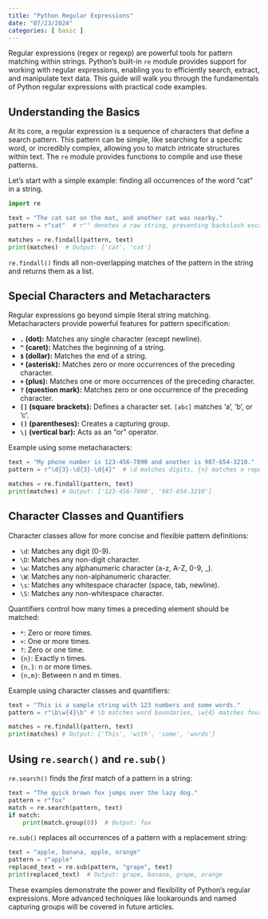 ```yaml
---
title: "Python Regular Expressions"
date: "07/23/2024"
categories: [ basic ]
---
```



Regular expressions (regex or regexp) are powerful tools for pattern matching within strings.  Python's built-in `re` module provides  support for working with regular expressions, enabling you to efficiently search, extract, and manipulate text data. This guide will walk you through the fundamentals of Python regular expressions with practical code examples.


## Understanding the Basics

At its core, a regular expression is a sequence of characters that define a search pattern.  This pattern can be simple, like searching for a specific word, or incredibly complex, allowing you to match intricate structures within text.  The `re` module provides functions to compile and use these patterns.

Let's start with a simple example: finding all occurrences of the word "cat" in a string.

```python
import re

text = "The cat sat on the mat, and another cat was nearby."
pattern = r"cat"  # r"" denotes a raw string, preventing backslash escaping issues

matches = re.findall(pattern, text)
print(matches)  # Output: ['cat', 'cat']
```

`re.findall()` finds all non-overlapping matches of the pattern in the string and returns them as a list.


## Special Characters and Metacharacters

Regular expressions go beyond simple literal string matching.  Metacharacters provide powerful features for pattern specification:

* **`.` (dot):** Matches any single character (except newline).
* **`^` (caret):** Matches the beginning of a string.
* **`$` (dollar):** Matches the end of a string.
* **`*` (asterisk):** Matches zero or more occurrences of the preceding character.
* **`+` (plus):** Matches one or more occurrences of the preceding character.
* **`?` (question mark):** Matches zero or one occurrence of the preceding character.
* **`[]` (square brackets):** Defines a character set.  `[abc]` matches 'a', 'b', or 'c'.
* **`()` (parentheses):** Creates a capturing group.
* **`\|` (vertical bar):** Acts as an "or" operator.


Example using some metacharacters:

```python
text = "My phone number is 123-456-7890 and another is 987-654-3210."
pattern = r"\d{3}-\d{3}-\d{4}"  # \d matches digits, {n} matches n repetitions

matches = re.findall(pattern, text)
print(matches) # Output: ['123-456-7890', '987-654-3210']
```


## Character Classes and Quantifiers

Character classes allow for more concise and flexible pattern definitions:

* `\d`: Matches any digit (0-9).
* `\D`: Matches any non-digit character.
* `\w`: Matches any alphanumeric character (a-z, A-Z, 0-9, _).
* `\W`: Matches any non-alphanumeric character.
* `\s`: Matches any whitespace character (space, tab, newline).
* `\S`: Matches any non-whitespace character.


Quantifiers control how many times a preceding element should be matched:

* `*`: Zero or more times.
* `+`: One or more times.
* `?`: Zero or one time.
* `{n}`: Exactly n times.
* `{n,}`: n or more times.
* `{n,m}`: Between n and m times.


Example using character classes and quantifiers:

```python
text = "This is a sample string with 123 numbers and some words."
pattern = r"\b\w{4}\b" # \b matches word boundaries, \w{4} matches four word characters

matches = re.findall(pattern, text)
print(matches) # Output: ['This', 'with', 'some', 'words']
```



## Using `re.search()` and `re.sub()`

`re.search()` finds the *first* match of a pattern in a string:

```python
text = "The quick brown fox jumps over the lazy dog."
pattern = r"fox"
match = re.search(pattern, text)
if match:
    print(match.group(0))  # Output: fox
```

`re.sub()` replaces all occurrences of a pattern with a replacement string:

```python
text = "apple, banana, apple, orange"
pattern = r"apple"
replaced_text = re.sub(pattern, "grape", text)
print(replaced_text)  # Output: grape, banana, grape, orange
```

These examples demonstrate the power and flexibility of Python's regular expressions. More advanced techniques like lookarounds and named capturing groups will be covered in future articles.

